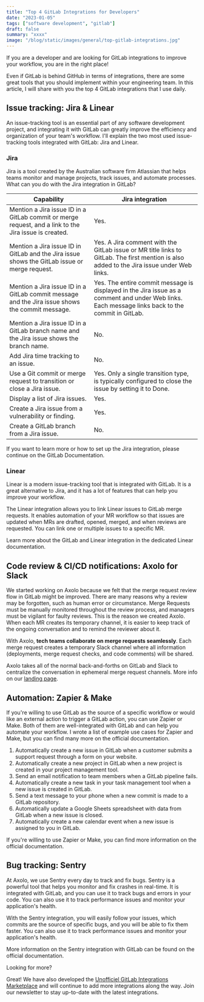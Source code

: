 ```yaml
---
title: "Top 4 GitLab Integrations for Developers"
date: "2023-01-05"
tags: ["software development", "gitlab"]
draft: false
summary: "xxxx"
image: "/blog/static/images/general/top-gitlab-integrations.jpg"
---
```


If you are a developer and are looking for GitLab integrations to improve your workflow, you are in the right place!

Even if GitLab is behind GitHub in terms of integrations, there are some great tools that you should implement within your engineering team. In this article, I will share with you the top 4 GitLab integrations that I use daily.

## Issue tracking: Jira & Linear

An issue-tracking tool is an essential part of any software development project, and integrating it with GitLab can greatly improve the efficiency and organization of your team's workflow. I'll explain the two most used issue-tracking tools integrated with GitLab: Jira and Linear.

### Jira

Jira is a tool created by the Australian software firm Atlassian that helps teams monitor and manage projects, track issues, and automate processes. What can you do with the Jira integration in GitLab?

| Capability                                                                                            | Jira integration                                                                                                                                 |
| ----------------------------------------------------------------------------------------------------- | ------------------------------------------------------------------------------------------------------------------------------------------------ |
| Mention a Jira issue ID in a GitLab commit or merge request, and a link to the Jira issue is created. | Yes.                                                                                                                                             |
| Mention a Jira issue ID in GitLab and the Jira issue shows the GitLab issue or merge request.         | Yes. A Jira comment with the GitLab issue or MR title links to GitLab. The first mention is also added to the Jira issue under Web links.        |
| Mention a Jira issue ID in a GitLab commit message and the Jira issue shows the commit message.       | Yes. The entire commit message is displayed in the Jira issue as a comment and under Web links. Each message links back to the commit in GitLab. |
| Mention a Jira issue ID in a GitLab branch name and the Jira issue shows the branch name.             | No.                                                                                                                                              |
| Add Jira time tracking to an issue.                                                                   | No.                                                                                                                                              |
| Use a Git commit or merge request to transition or close a Jira issue.                                | Yes. Only a single transition type, is typically configured to close the issue by setting it to Done.                                            |
| Display a list of Jira issues.                                                                        | Yes.                                                                                                                                             |
| Create a Jira issue from a vulnerability or finding.                                                  | Yes.                                                                                                                                             |
| Create a GitLab branch from a Jira issue.                                                             | No.                                                                                                                                              |

If you want to learn more or how to set up the Jira integration, please continue <NoFollowLink url="https://docs.gitlab.com/ee/integration/jira/">on the GitLab Documentation.</NoFollowLink>

### Linear

Linear is a modern issue-tracking tool that is integrated with GitLab. It is a great alternative to Jira, and it has a lot of features that can help you improve your workflow.

The Linear integration allows you to link Linear issues to GitLab merge requests. It enables automation of your MR workflow so that issues are updated when MRs are drafted, opened, merged, and when reviews are requested. You can link one or multiple issues to a specific MR.

Learn more about the GitLab and Linear integration in the dedicated <NoFollowLink url="https://linear.app/docs/gitlab">Linear documentation</NoFollowLink>.

<ImageContainer
  alt="sweaty-hands"
  src="/blog/static/images/top-gitlab-integrations/linear-gitlab.webp"
  classNameDiv="mx-10 lg:mx-28"
  classNameImage=""
  width={1440}
  height={884}
/>

## Code review & CI/CD notifications: Axolo for Slack

We started working on Axolo because we felt that the merge request review flow in GitLab might be improved. There are many reasons why a review may be forgotten, such as human error or circumstance. Merge Requests must be manually monitored throughout the review process, and managers must be vigilant for faulty reviews. This is the reason we created Axolo. When each MR creates its temporary channel, it is easier to keep track of the ongoing conversation and to remind the reviewer about it.

With Axolo, **tech teams collaborate on merge requests seamlessly**. Each merge request creates a temporary Slack channel where all information (deployments, merge request checks, and code comments) will be shared.

Axolo takes all of the normal back-and-forths on GitLab and Slack to centralize the conversation in ephemeral merge request channels. More info on our [landing page](https://axolo.co/gitlab-slack-integration).

<ImageContainer
  alt="sweaty-hands"
  src="/blog/static/images/top-gitlab-integrations/gitlabOldWay.png"
  classNameDiv="bg-white !mx-0"
  classNameImage=""
  width={2486}
  height={994}
/>

<CTABanner type="learn" tool="gitlab" />

## Automation: Zapier & Make

If you're willing to use GitLab as the source of a specific workflow or would like an external action to trigger a GitLab action, you can use Zapier or Make. Both of them are well-integrated with GitLab and can help you automate your workflow. I wrote a list of example use cases for Zapier and Make, but you can find many more on the official documentation.

1. Automatically create a new issue in GitLab when a customer submits a support request through a form on your website.
2. Automatically create a new project in GitLab when a new project is created in your project management tool.
3. Send an email notification to team members when a GitLab pipeline fails.
4. Automatically create a new task in your task management tool when a new issue is created in GitLab.
5. Send a text message to your phone when a new commit is made to a GitLab repository.
6. Automatically update a Google Sheets spreadsheet with data from GitLab when a new issue is closed.
7. Automatically create a new calendar event when a new issue is assigned to you in GitLab.

<ImageContainer
  alt="sweaty-hands"
  src="/blog/static/images/top-gitlab-integrations/zapi-gitlab.png"
  classNameDiv="mx-20 lg:mx-48"
  classNameImage=""
  width={562}
  height={352}
/>

If you're willing to use <NoFollowLink url="https://zapier.com/apps/gitlab/integrations">Zapier</NoFollowLink> or <NoFollowLink url="https://www.make.com/en/integrations/gitlab">Make</NoFollowLink>, you can find more information on the official documentation.

## Bug tracking: Sentry

At Axolo, we use Sentry every day to track and fix bugs. Sentry is a powerful tool that helps you monitor and fix crashes in real-time. It is integrated with GitLab, and you can use it to track bugs and errors in your code. You can also use it to track performance issues and monitor your application's health.

With the Sentry integration, you will easily follow your issues, which commits are the source of specific bugs, and you will be able to fix them faster. You can also use it to track performance issues and monitor your application's health.

More information on the Sentry integration with GitLab can be found on the <NoFollowLink url="https://docs.sentry.io/product/integrations/source-code-mgmt/gitlab/">official documentation</NoFollowLink>.

<ImageContainer
  alt="sweaty-hands"
  src="/blog/static/images/top-gitlab-integrations/gitlab-overview-sentry.png"
  classNameDiv="mx-10 lg:mx-28"
  classNameImage=""
  width={1200}
  height={793}
/>

<span className="rainbow-button text-lg font-bold hover:cursor-auto">Looking for more?</span>

Great! We have also developed the [Unofficiel GitLab Integrations Marketplace](https://gitlabintegrations.com/) and will continue to add more integrations along the way. Join our newsletter to stay up-to-date with the latest integrations.
